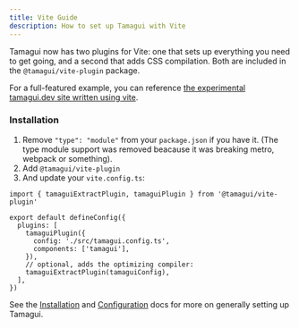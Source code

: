 ```yaml
---
title: Vite Guide
description: How to set up Tamagui with Vite
---
```


Tamagui now has two plugins for Vite: one that sets up everything you need to get going, and a second that adds CSS compilation. Both are included in the `@tamagui/vite-plugin` package.

For a full-featured example, you can reference [the experimental tamagui.dev site written using vite](https://github.com/tamagui/tamagui/tree/master/apps/sandbox-web).

### Installation

1. Remove `"type": "module"` from your `package.json` if you have it. (The type module support was removed beacause it was breaking metro, webpack or something).
2. Add `@tamagui/vite-plugin`
3. And update your `vite.config.ts`:

```tsx
import { tamaguiExtractPlugin, tamaguiPlugin } from '@tamagui/vite-plugin'

export default defineConfig({
  plugins: [
    tamaguiPlugin({
      config: './src/tamagui.config.ts',
      components: ['tamagui'],
    }),
    // optional, adds the optimizing compiler:
    tamaguiExtractPlugin(tamaguiConfig),
  ],
})
```

See the [Installation](/docs/intro/installation) and [Configuration](/docs/core/configuration) docs for more on generally setting up Tamagui.
